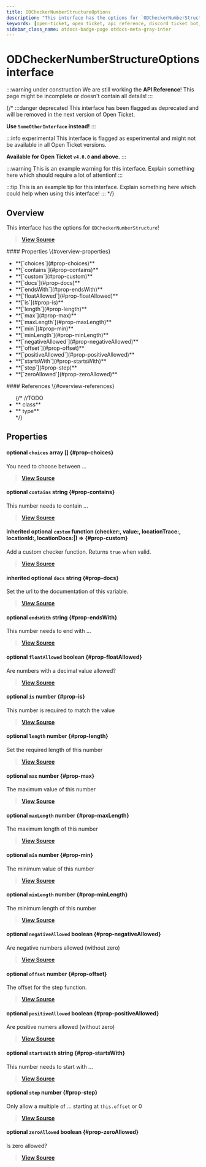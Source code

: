 ```yaml
---
title: ODCheckerNumberStructureOptions
description: "This interface has the options for `ODCheckerNumberStructure`!"
keywords: [open-ticket, open ticket, api reference, discord ticket bot, interface]
sidebar_class_name: otdocs-badge-page otdocs-meta-gray-inter
---
```

<head>
    <link rel="apple-touch-icon" href="/img/logo_vertical.png"/>
</head>

# ODCheckerNumberStructureOptions <M color="gray">interface</M>

:::warning under construction
We are still working the **API Reference**! This page might be incomplete or doesn't contain all details!
:::

{/*
:::danger deprecated
This interface has been flagged as deprecated and will be removed in the next version of Open Ticket.

**Use `SomeOtherInterface` instead!**
:::

:::info experimental
This interface is flagged as experimental and might not be available in all Open Ticket versions.

**Available for Open Ticket `v4.0.0` and above.**
:::

:::warning
This is an example warning for this interface. Explain something here which should require a lot of attention!
:::

:::tip
This is an example tip for this interface. Explain something here which could help when using this interface!
:::
*/}

## Overview
This interface has the options for `ODCheckerNumberStructure`!

> [**View Source**](https://otgithub.dj-dj.be/tree/main/src/core/api/modules/checker.ts#L551)

<FlexHorizontal>
<div style={{width:"50%"}}>
    #### Properties \{#overview-properties}
    <ul>
        <li>**[`choices`](#prop-choices)**</li>
        <li>**[`contains`](#prop-contains)**</li>
        <li>**[`custom`](#prop-custom)**</li>
        <li>**[`docs`](#prop-docs)**</li>
        <li>**[`endsWith`](#prop-endsWith)**</li>
        <li>**[`floatAllowed`](#prop-floatAllowed)**</li>
        <li>**[`is`](#prop-is)**</li>
        <li>**[`length`](#prop-length)**</li>
        <li>**[`max`](#prop-max)**</li>
        <li>**[`maxLength`](#prop-maxLength)**</li>
        <li>**[`min`](#prop-min)**</li>
        <li>**[`minLength`](#prop-minLength)**</li>
        <li>**[`negativeAllowed`](#prop-negativeAllowed)**</li>
        <li>**[`offset`](#prop-offset)**</li>
        <li>**[`positiveAllowed`](#prop-positiveAllowed)**</li>
        <li>**[`startsWith`](#prop-startsWith)**</li>
        <li>**[`step`](#prop-step)**</li>
        <li>**[`zeroAllowed`](#prop-zeroAllowed)**</li>
    </ul>
</div>
<div style={{width:"50%"}}>
    #### References \{#overview-references}
    <ul>
        {/*
        //TODO
        <li>**<code><ApiUrl url="class:ODId" label="api.ODId"/></code> <M color="purple">class</M>**</li>
        <li>**<code><ApiUrl url="type:ODExampleType" label="api.ODExampleType"/></code> <M color="brown">type</M>**</li>
        */}
    </ul>
</div>
</FlexHorizontal>

## Properties
<Divider></Divider>
#### <C color="pink">optional</C> `choices` <M color="pink">array</M> <ApiBlock><ApiUrl url="js:number" label="number"/>[]</ApiBlock> \{#prop-choices}
You need to choose between ...

> [**View Source**](https://otgithub.dj-dj.be/tree/main/src/core/api/modules/checker.ts#L575)

<Divider></Divider>
#### <C color="blue">optional</C> `contains` <M color="blue">string</M> <ApiBlock><ApiUrl url="js:string" label="string"/></ApiBlock> \{#prop-contains}
This number needs to contain ...

> [**View Source**](https://otgithub.dj-dj.be/tree/main/src/core/api/modules/checker.ts#L573)

<Divider></Divider>
#### <C color="orange">inherited</C> <C color="orange">optional</C> `custom` <M color="orange">function</M> <ApiBlock>(checker:<ApiUrl url="class:ODChecker" label="api.ODChecker"/>, value:<ApiUrl url="type:ODValidJsonType" label="api.ODValidJsonType"/>, locationTrace:<ApiUrl url="type:ODCheckerLocationTrace" label="api.ODCheckerLocationTrace"/>, locationId:<ApiUrl url="class:ODId" label="api.ODId"/>, locationDocs:<ApiUrl url="js:null" label="null"/>|<ApiUrl url="js:string" label="string"/>) => <ApiUrl url="js:boolean" label="boolean"/></ApiBlock> \{#prop-custom}
Add a custom checker function. Returns `true` when valid.

> [**View Source**](https://otgithub.dj-dj.be/tree/main/src/core/api/modules/checker.ts#L387)

<Divider></Divider>
#### <C color="blue">inherited</C> <C color="blue">optional</C> `docs` <M color="blue">string</M> <ApiBlock><ApiUrl url="js:string" label="string"/></ApiBlock> \{#prop-docs}
Set the url to the documentation of this variable.

> [**View Source**](https://otgithub.dj-dj.be/tree/main/src/core/api/modules/checker.ts#L389)

<Divider></Divider>
#### <C color="blue">optional</C> `endsWith` <M color="blue">string</M> <ApiBlock><ApiUrl url="js:string" label="string"/></ApiBlock> \{#prop-endsWith}
This number needs to end with ...

> [**View Source**](https://otgithub.dj-dj.be/tree/main/src/core/api/modules/checker.ts#L571)

<Divider></Divider>
#### <C color="red">optional</C> `floatAllowed` <M color="red">boolean</M> <ApiBlock><ApiUrl url="js:boolean" label="boolean"/></ApiBlock> \{#prop-floatAllowed}
Are numbers with a decimal value allowed?

> [**View Source**](https://otgithub.dj-dj.be/tree/main/src/core/api/modules/checker.ts#L577)

<Divider></Divider>
#### <C color="green">optional</C> `is` <M color="green">number</M> <ApiBlock><ApiUrl url="js:number" label="number"/></ApiBlock> \{#prop-is}
This number is required to match the value

> [**View Source**](https://otgithub.dj-dj.be/tree/main/src/core/api/modules/checker.ts#L563)

<Divider></Divider>
#### <C color="green">optional</C> `length` <M color="green">number</M> <ApiBlock><ApiUrl url="js:number" label="number"/></ApiBlock> \{#prop-length}
Set the required length of this number

> [**View Source**](https://otgithub.dj-dj.be/tree/main/src/core/api/modules/checker.ts#L557)

<Divider></Divider>
#### <C color="green">optional</C> `max` <M color="green">number</M> <ApiBlock><ApiUrl url="js:number" label="number"/></ApiBlock> \{#prop-max}
The maximum value of this number

> [**View Source**](https://otgithub.dj-dj.be/tree/main/src/core/api/modules/checker.ts#L561)

<Divider></Divider>
#### <C color="green">optional</C> `maxLength` <M color="green">number</M> <ApiBlock><ApiUrl url="js:number" label="number"/></ApiBlock> \{#prop-maxLength}
The maximum length of this number

> [**View Source**](https://otgithub.dj-dj.be/tree/main/src/core/api/modules/checker.ts#L555)

<Divider></Divider>
#### <C color="green">optional</C> `min` <M color="green">number</M> <ApiBlock><ApiUrl url="js:number" label="number"/></ApiBlock> \{#prop-min}
The minimum value of this number

> [**View Source**](https://otgithub.dj-dj.be/tree/main/src/core/api/modules/checker.ts#L559)

<Divider></Divider>
#### <C color="green">optional</C> `minLength` <M color="green">number</M> <ApiBlock><ApiUrl url="js:number" label="number"/></ApiBlock> \{#prop-minLength}
The minimum length of this number

> [**View Source**](https://otgithub.dj-dj.be/tree/main/src/core/api/modules/checker.ts#L553)

<Divider></Divider>
#### <C color="red">optional</C> `negativeAllowed` <M color="red">boolean</M> <ApiBlock><ApiUrl url="js:boolean" label="boolean"/></ApiBlock> \{#prop-negativeAllowed}
Are negative numbers allowed (without zero)

> [**View Source**](https://otgithub.dj-dj.be/tree/main/src/core/api/modules/checker.ts#L579)

<Divider></Divider>
#### <C color="green">optional</C> `offset` <M color="green">number</M> <ApiBlock><ApiUrl url="js:number" label="number"/></ApiBlock> \{#prop-offset}
The offset for the step function.

> [**View Source**](https://otgithub.dj-dj.be/tree/main/src/core/api/modules/checker.ts#L567)

<Divider></Divider>
#### <C color="red">optional</C> `positiveAllowed` <M color="red">boolean</M> <ApiBlock><ApiUrl url="js:boolean" label="boolean"/></ApiBlock> \{#prop-positiveAllowed}
Are positive numers allowed (without zero)

> [**View Source**](https://otgithub.dj-dj.be/tree/main/src/core/api/modules/checker.ts#L581)

<Divider></Divider>
#### <C color="blue">optional</C> `startsWith` <M color="blue">string</M> <ApiBlock><ApiUrl url="js:string" label="string"/></ApiBlock> \{#prop-startsWith}
This number needs to start with ...

> [**View Source**](https://otgithub.dj-dj.be/tree/main/src/core/api/modules/checker.ts#L569)

<Divider></Divider>
#### <C color="green">optional</C> `step` <M color="green">number</M> <ApiBlock><ApiUrl url="js:number" label="number"/></ApiBlock> \{#prop-step}
Only allow a multiple of ... starting at `this.offset` or 0

> [**View Source**](https://otgithub.dj-dj.be/tree/main/src/core/api/modules/checker.ts#L565)

<Divider></Divider>
#### <C color="red">optional</C> `zeroAllowed` <M color="red">boolean</M> <ApiBlock><ApiUrl url="js:boolean" label="boolean"/></ApiBlock> \{#prop-zeroAllowed}
Is zero allowed?

> [**View Source**](https://otgithub.dj-dj.be/tree/main/src/core/api/modules/checker.ts#L583)

<Divider></Divider>
